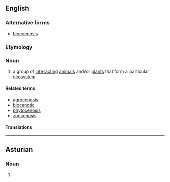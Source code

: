 ==English==

===Alternative forms===
* [[biocoenosis]]

===Etymology===
{{rfe|lang=en}}

===Noun===
{{en-noun|~|biocenoses}}

# {{lb|en|biology}} a group of [[interacting]] [[animal]]s and/or [[plant]]s that form a particular [[ecosystem]]

====Related terms====
* [[agrocenosis]]
* [[biocenotic]]
* [[phytocenosis]]
* [[zoocenosis]]

====Translations====
{{trans-see|biocoenosis}}

----

==Asturian==

===Noun===
{{ast-noun|f|biocenosis}}

# {{lb|ast|biology}} {{l|en|biocoenosis}} {{gloss|community of organisms}}